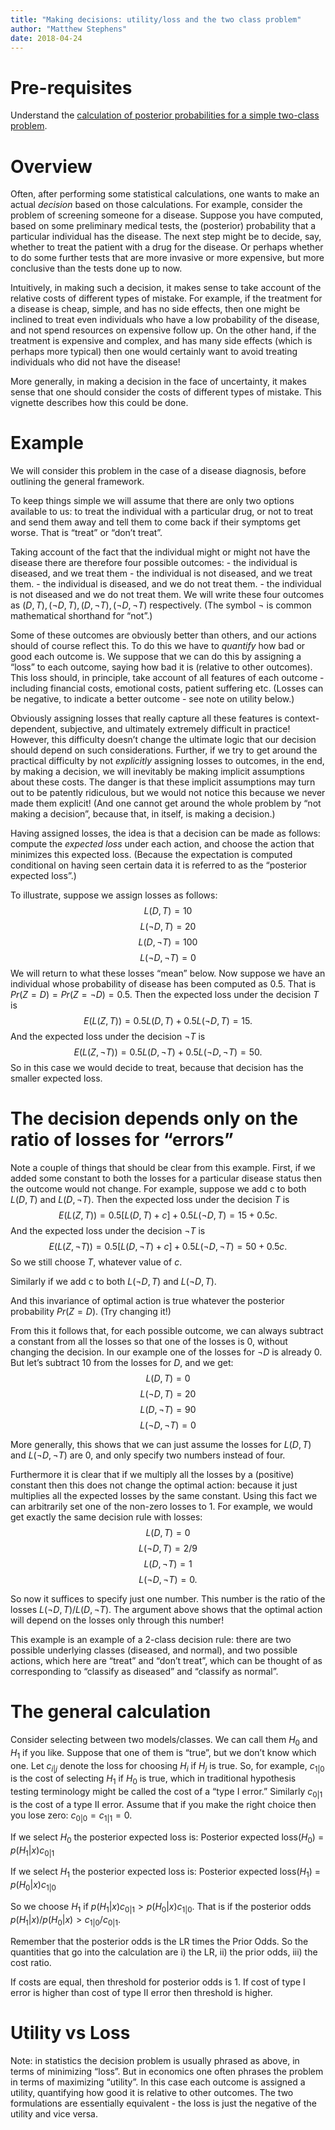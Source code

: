 ```yaml
---
title: "Making decisions: utility/loss and the two class problem"
author: "Matthew Stephens"
date: 2018-04-24
---
```





# Pre-requisites

Understand the [calculation of posterior probabilities for a simple two-class problem](LR_and_BF.html).

# Overview

Often, after performing some statistical calculations, one wants to make an actual *decision* based on those calculations. 
For example, consider the problem of screening someone for a disease.
Suppose you have computed, based on some preliminary medical tests, the (posterior) probability that a particular individual has the disease. The next step might be to decide, say, whether to treat the patient with a drug for the disease. 
Or perhaps whether to do some
further tests that are more invasive or more expensive, but more conclusive
than the tests done up to now.

Intuitively, in making such a decision, it makes sense to take account of the
relative costs of different types of mistake. For example, if the treatment
for a disease is cheap, simple, and has no side effects, then one might be inclined
to treat even individuals who have a low probability of the disease, and not
spend resources on expensive follow up. 
On the other hand, if the treatment is expensive and complex,
and has many side effects (which is perhaps more typical) then one would certainly
want to avoid treating individuals who did not have the disease!

More generally, in making a decision in the face of uncertainty, 
it makes sense that one should consider the costs of different types of mistake.
This vignette describes how this could be done.

# Example

We will consider this problem in the case of a disease diagnosis, before
outlining the general framework.

To keep things simple we will assume that there are only two options available
to us: to treat the individual with a particular drug, or not to treat and send
them away and tell them to come back if their symptoms get worse. That is
"treat" or "don't treat".

Taking account of the fact that the individual might or might not have the disease
there are therefore four possible outcomes: 
- the individual is diseased, and we treat them 
- the individual is not diseased, and we treat them. 
- the individual is diseased, and we do not treat them. 
- the individual is not diseased and we do not treat them. 
We will write these four outcomes as $(D,T), (\neg  D,T), (D,\neg T), (\neg D,\neg T)$ respectively.
(The symbol $\neg$ is common mathematical shorthand for "not".)

Some of these outcomes are obviously better than others, and our actions
should of course reflect this. To do this we have to *quantify* how bad or good
each outcome is. We suppose that we can do this by assigning a "loss" 
to each outcome, saying how bad it is (relative to other outcomes). 
This loss should, in principle, 
take account of all features of each outcome - including 
financial costs, emotional costs, patient suffering etc. 
(Losses can be negative, to indicate a better outcome - see note on utility below.)

Obviously assigning losses that really capture all these features is context-dependent, subjective, and ultimately
extremely difficult in practice! However, this difficulty
doesn't change the ultimate logic that our decision should depend on
such considerations. Further, if we try to get around the practical difficulty
by not *explicitly* assigning losses
to outcomes, in the end, by making a decision, we will inevitably 
be making implicit assumptions about these costs. The danger is that
these implicit assumptions may turn out to be patently ridiculous, but we
would not notice this because we never made them explicit! 
(And one cannot get around the whole problem by "not making a decision",
because that, in itself, is making a decision.)

Having assigned losses, the idea is that a decision can be made as follows: 
compute the *expected loss* under each action, and choose the action that minimizes this expected loss. (Because the expectation is computed conditional on having seen
certain data it is referred to as the "posterior expected loss".)

To illustrate, suppose we assign losses as follows:
$$L(D,T) = 10$$
$$L(\neg D,T) = 20$$
$$L(D,\neg T) = 100$$
$$L(\neg D,\neg T) = 0$$
We will return to what these losses "mean" below.
Now suppose we have an individual whose probability of disease has
been computed as 0.5. That is $Pr(Z=D)=Pr(Z=\neg D)= 0.5$. 
Then the expected loss under the decision $T$ is
$$E(L(Z,T)) = 0.5 L(D,T) + 0.5 L(\neg D,T) = 15.$$
And the expected loss under the decision $\neg T$ is
$$E(L(Z,\neg T)) = 0.5 L(D,\neg T) + 0.5 L(\neg D,\neg T) = 50.$$
So in this case we would decide to treat, because that decision has
the smaller expected loss.

# The decision depends only on the ratio of losses for "errors"

Note a couple of things that should be clear from this example.
First, if we added some constant to both the losses for a particular
disease status then the outcome would not change. For example,
suppose we add c to both $L(D,T)$ and $L(D,\neg T)$.
Then the expected loss under the decision $T$ is
$$E(L(Z,T)) = 0.5 [L(D,T)+c] + 0.5 L(\neg D,T) = 15+0.5c.$$
And the expected loss under the decision $\neg T$ is
$$E(L(Z,\neg T)) = 0.5 [L(D,\neg T)+c] + 0.5 L(\neg D,\neg T) = 50+0.5c.$$
So we still choose $T$, whatever value of $c$.

Similarly if we add c to both $L(\neg D,T)$ and $L(\neg D,T)$.

And this invariance of optimal action 
is true whatever the posterior probability $Pr(Z=D)$. (Try changing it!)

From this it follows that, for each possible outcome, we can always subtract a constant from all the losses so that one of the losses is 0, without changing the
decision. In our example one of the losses for $\neg D$ is already 0. But let's subtract
10 from the losses for $D$, and we get:
$$L(D,T) = 0$$
$$L(\neg D,T) = 20$$
$$L(D,\neg T) = 90$$
$$L(\neg D,\neg T) = 0$$

More generally, this shows that we can just assume the losses for 
$L(D,T)$ and $L(\neg D,\neg T)$ are 0, and only specify two numbers instead of four.

Furthermore it is clear that if we multiply all the losses by a (positive) constant
then this does not change the optimal action: because it just multiplies
all the expected losses by the same constant. Using this fact we can arbitrarily
set one of the non-zero losses to 1. For example, we would get exactly the same
decision rule with losses:
$$L(D,T) = 0$$
$$L(\neg D,T) = 2/9$$
$$L(D,\neg T) = 1$$
$$L(\neg D,\neg T) = 0.$$

So now it suffices to specify just one number. This number is the ratio
of the losses $L(\neg D,T)/L(D,\neg T)$. The argument above shows that the optimal action will depend on the losses only through this number! 

This example is an example of a 2-class decision rule: there are two possible underlying classes (diseased, and normal), and two possible actions, which here 
are "treat" and "don't treat", which can be thought of as corresponding to "classify as diseased" and "classify as normal".

# The general calculation

Consider selecting between two models/classes. We can call them $H_0$ and $H_1$ if you like. Suppose that one of them is "true", but we don't know which one.
Let $c_{i|j}$ denote the loss for choosing $H_i$ if $H_j$ is true.
So, for example, $c_{1|0}$ is the cost of selecting $H_1$ if $H_0$ is true,
which in traditional hypothesis testing terminology might be called
the cost of a "type I error."  Similarly $c_{0|1}$ is the cost of a type II error. Assume that if you make the right choice then you lose zero:
$c_{0|0}=c_{1|1}=0$.

If we select $H_0$ the posterior expected loss is:
Posterior expected loss($H_0$) = $p(H_1 | x) c_{0|1}$

If we select $H_1$ the posterior expected loss is:
Posterior expected loss($H_1$) = $p(H_0 | x) c_{1|0}$

So we choose $H_1$ if $p(H_1 | x) c_{0|1} > p(H_0 | x) c_{1|0}$.
That is if the posterior odds $p(H_1 | x)/p(H_0 | x) > c_{1|0}/c_{0|1}$.

Remember that the posterior odds is the LR times the Prior Odds. So 
the quantities that go into the calculation are i) the LR, ii) the prior odds,
iii) the cost ratio.

If costs are equal, then threshold for posterior odds is 1.
If cost of type I error is higher than cost of type II error
then threshold is higher.

# Utility vs Loss

Note: in statistics the decision problem is usually phrased as above, in terms of minimizing "loss". But in economics one often phrases the problem in terms of maximizing "utility". In this case each outcome is assigned a utility,
quantifying how good it is relative
to other outcomes. The two formulations are essentially
equivalent - the loss is just the negative
of the utility and vice versa.




